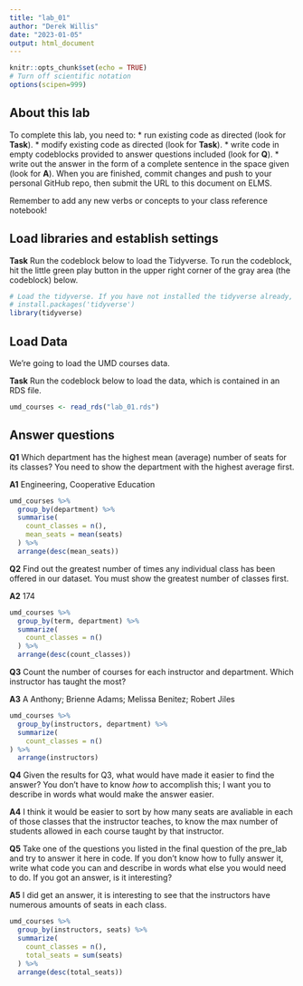 ```yaml
---
title: "lab_01"
author: "Derek Willis"
date: "2023-01-05"
output: html_document
---
```


```r
knitr::opts_chunk$set(echo = TRUE)
# Turn off scientific notation
options(scipen=999)
```

## About this lab

To complete this lab, you need to: \* run existing code as directed (look for **Task**). \* modify existing code as directed (look for **Task**). \* write code in empty codeblocks provided to answer questions included (look for **Q**). \* write out the answer in the form of a complete sentence in the space given (look for **A**). When you are finished, commit changes and push to your personal GitHub repo, then submit the URL to this document on ELMS.

Remember to add any new verbs or concepts to your class reference notebook!

## Load libraries and establish settings

**Task** Run the codeblock below to load the Tidyverse. To run the codeblock, hit the little green play button in the upper right corner of the gray area (the codeblock) below.

```r
# Load the tidyverse. If you have not installed the tidyverse already, remove the # from the next line and run it first.  
# install.packages('tidyverse')
library(tidyverse)
```

## Load Data

We're going to load the UMD courses data.

**Task** Run the codeblock below to load the data, which is contained in an RDS file.

```r
umd_courses <- read_rds("lab_01.rds")
```

## Answer questions

**Q1** Which department has the highest mean (average) number of seats for its classes? You need to show the department with the highest average first.

**A1** Engineering, Cooperative Education

```r
umd_courses %>%
  group_by(department) %>%
  summarise(
    count_classes = n(),
    mean_seats = mean(seats)
  ) %>%
  arrange(desc(mean_seats))
```

**Q2** Find out the greatest number of times any individual class has been offered in our dataset. You must show the greatest number of classes first.

**A2** 174

```r
umd_courses %>%
  group_by(term, department) %>%
  summarize(
    count_classes = n()
  ) %>%
  arrange(desc(count_classes))

```

**Q3** Count the number of courses for each instructor and department. Which instructor has taught the most? 

**A3** A Anthony; Brienne Adams; Melissa Benitez; Robert Jiles

```r
umd_courses %>%
  group_by(instructors, department) %>%
  summarize(
    count_classes = n()
) %>%
  arrange(instructors)
```

**Q4** Given the results for Q3, what would have made it easier to find the answer? You don't have to know _how_ to accomplish this; I want you to describe in words what would make the answer easier. 

**A4** I think it would be easier to sort by how many seats are avaliable in each of those classes that the instructor teaches, to know the max number of students allowed in each course taught by that instructor.  

**Q5** Take one of the questions you listed in the final question of the pre_lab and try to answer it here in code. If you don't know how to fully answer it, write what code you can and describe in words what else you would need to do. If you got an answer, is it interesting?

**A5** I did get an answer, it is interesting to see that the instructors have numerous amounts of seats in each class. 

```r
umd_courses %>%
  group_by(instructors, seats) %>%
  summarize(
    count_classes = n(),
    total_seats = sum(seats)
  ) %>%
  arrange(desc(total_seats))
```
